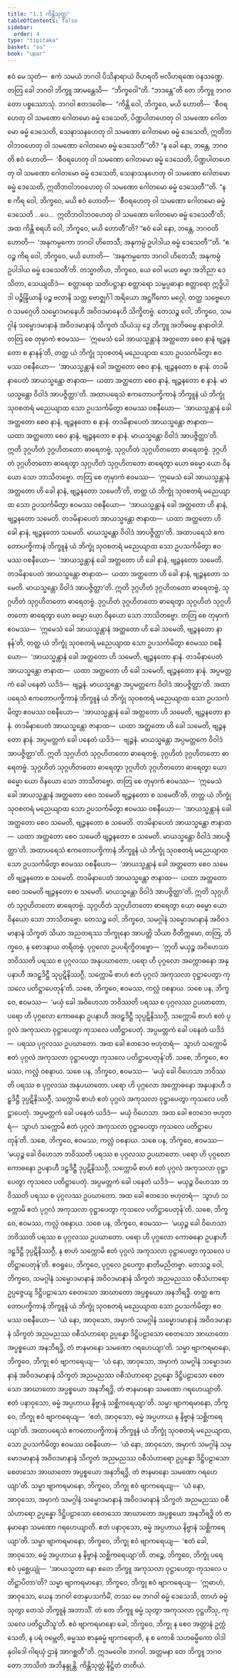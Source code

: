 ```yaml
---
title: "1.3 ကိန္တိသုတ္တ"
tableOfContents: false
sidebar:
  order: 4
type: "tipitaka"
basket: "su"
book: "upar"
---
```



<DynamicBreadcrumb />

<Division number="34" book="upar">

<Paragraph number="72" book="upar">
ဧဝံ မေ သုတံ—  ဧကံ သမယံ ဘဂဝါ ပိသိနာရာယံ ဝိဟရတိ ဗလိဟရဏေ ဝနသဏ္ဍေ. တတြ ခေါ ဘဂဝါ ဘိက္ခူ အာမန္တေသိ—  “ဘိက္ခဝေါ”တိ. “ဘဒန္တေ”တိ တေ ဘိက္ခူ ဘဂဝတော ပစ္စဿောသုံ. ဘဂဝါ ဧတဒဝေါစ—  “ကိန္တိ ဝေါ, ဘိက္ခဝေ, မယိ ဟောတိ—  ‘စီဝရဟေတု ဝါ သမဏော ဂေါတမော ဓမ္မံ ဒေသေတိ, ပိဏ္ဍပါတဟေတု ဝါ သမဏော ဂေါတမော ဓမ္မံ ဒေသေတိ, သေနာသနဟေတု ဝါ သမဏော ဂေါတမော ဓမ္မံ ဒေသေတိ, ဣတိဘဝါဘဝဟေတု ဝါ သမဏော ဂေါတမော ဓမ္မံ ဒေသေတီ’”တိ? “န ခေါ နော, ဘန္တေ, ဘဂဝတိ ဧဝံ ဟောတိ—  ‘စီဝရဟေတု ဝါ သမဏော ဂေါတမော ဓမ္မံ ဒေသေတိ, ပိဏ္ဍပါတဟေတု ဝါ သမဏော ဂေါတမော ဓမ္မံ ဒေသေတိ, သေနာသနဟေတု ဝါ သမဏော ဂေါတမော ဓမ္မံ ဒေသေတိ, ဣတိဘဝါဘဝဟေတု ဝါ သမဏော ဂေါတမော ဓမ္မံ ဒေသေတီ’”တိ.
</Paragraph>

<Paragraph number="73" book="upar">
“န စ ကိရ ဝေါ, ဘိက္ခဝေ, မယိ ဧဝံ ဟောတိ—  ‘စီဝရဟေတု ဝါ သမဏော ဂေါတမော ဓမ္မံ ဒေသေတိ …ပေ…  ဣတိဘဝါဘဝဟေတု ဝါ သမဏော ဂေါတမော ဓမ္မံ ဒေသေတီ’တိ; အထ ကိန္တိ စရဟိ ဝေါ, ဘိက္ခဝေ, မယိ ဟောတီ”တိ? “ဧဝံ ခေါ နော, ဘန္တေ, ဘဂဝတိ ဟောတိ—  ‘အနုကမ္ပကော ဘဂဝါ ဟိတေသီ; အနုကမ္ပံ ဥပါဒါယ ဓမ္မံ ဒေသေတီ’”တိ. “ဧဝဉ္စ ကိရ ဝေါ, ဘိက္ခဝေ, မယိ ဟောတိ—  ‘အနုကမ္ပကော ဘဂဝါ ဟိတေသီ; အနုကမ္ပံ ဥပါဒါယ ဓမ္မံ ဒေသေတီ’တိ.
</Paragraph>

</Division>
<Division number="35" book="upar">

<Paragraph number="74" book="upar">
တသ္မာတိဟ, ဘိက္ခဝေ, ယေ ဝေါ မယာ ဓမ္မာ အဘိညာ ဒေသိတာ, သေယျထိဒံ—  စတ္တာရော သတိပဋ္ဌာနာ စတ္တာရော သမ္မပ္ပဓာနာ စတ္တာရော ဣဒ္ဓိပါဒါ ပဉ္စိန္ဒြိယာနိ ပဉ္စ ဗလာနိ သတ္တ ဗောဇ္ဈင်္ဂါ အရိယော အဋ္ဌင်္ဂိကော မဂ္ဂေါ, တတ္ထ သဗ္ဗေဟေဝ သမဂ္ဂေဟိ သမ္မောဒမာနေဟိ အဝိဝဒမာနေဟိ သိက္ခိတဗ္ဗံ. တေသဉ္စ ဝေါ, ဘိက္ခဝေ, သမဂ္ဂါနံ သမ္မောဒမာနာနံ အဝိဝဒမာနာနံ သိက္ခတံ သိယံသု ဒွေ ဘိက္ခူ အဘိဓမ္မေ နာနာဝါဒါ. တတြ စေ တုမှာကံ ဧဝမဿ—  ‘ဣမေသံ ခေါ အာယသ္မန္တာနံ အတ္ထတော စေဝ နာနံ ဗျဉ္ဇနတော စ နာနန်’တိ, တတ္ထ ယံ ဘိက္ခုံ သုဝစတရံ မညေယျာထ သော ဥပသင်္ကမိတွာ ဧဝမဿ ဝစနီယော—  ‘အာယသ္မန္တာနံ ခေါ အတ္ထတော စေဝ နာနံ, ဗျဉ္ဇနတော စ နာနံ. တဒမိနာပေတံ အာယသ္မန္တော ဇာနာထ—  ယထာ အတ္ထတော စေဝ နာနံ, ဗျဉ္ဇနတော စ နာနံ. မာယသ္မန္တော ဝိဝါဒံ အာပဇ္ဇိတ္ထာ’တိ. အထာပရေသံ ဧကတောပက္ခိကာနံ ဘိက္ခူနံ ယံ ဘိက္ခုံ သုဝစတရံ မညေယျာထ သော ဥပသင်္ကမိတွာ ဧဝမဿ ဝစနီယော—  ‘အာယသ္မန္တာနံ ခေါ အတ္ထတော စေဝ နာနံ, ဗျဉ္ဇနတော စ နာနံ. တဒမိနာပေတံ အာယသ္မန္တော ဇာနာထ—  ယထာ အတ္ထတော စေဝ နာနံ, ဗျဉ္ဇနတော စ နာနံ. မာယသ္မန္တော ဝိဝါဒံ အာပဇ္ဇိတ္ထာ’တိ. ဣတိ ဒုဂ္ဂဟိတံ ဒုဂ္ဂဟိတတော ဓာရေတဗ္ဗံ, သုဂ္ဂဟိတံ သုဂ္ဂဟိတတော ဓာရေတဗ္ဗံ. ဒုဂ္ဂဟိတံ ဒုဂ္ဂဟိတတော ဓာရေတွာ သုဂ္ဂဟိတံ သုဂ္ဂဟိတတော ဓာရေတွာ ယော ဓမ္မော ယော ဝိနယော သော ဘာသိတဗ္ဗော.
</Paragraph>

</Division>
<Division number="36" book="upar">

<Paragraph number="75" book="upar">
တတြ စေ တုမှာကံ ဧဝမဿ—  ‘ဣမေသံ ခေါ အာယသ္မန္တာနံ အတ္ထတော ဟိ ခေါ နာနံ, ဗျဉ္ဇနတော သမေတီ’တိ, တတ္ထ ယံ ဘိက္ခုံ သုဝစတရံ မညေယျာထ သော ဥပသင်္ကမိတွာ ဧဝမဿ ဝစနီယော—  ‘အာယသ္မန္တာနံ ခေါ အတ္ထတော ဟိ နာနံ, ဗျဉ္ဇနတော သမေတိ. တဒမိနာပေတံ အာယသ္မန္တော ဇာနာထ—  ယထာ အတ္ထတော ဟိ ခေါ နာနံ, ဗျဉ္ဇနတော သမေတိ. မာယသ္မန္တော ဝိဝါဒံ အာပဇ္ဇိတ္ထာ’တိ. အထာပရေသံ ဧကတောပက္ခိကာနံ ဘိက္ခူနံ ယံ ဘိက္ခုံ သုဝစတရံ မညေယျာထ သော ဥပသင်္ကမိတွာ ဧဝမဿ ဝစနီယော—  ‘အာယသ္မန္တာနံ ခေါ အတ္ထတော ဟိ ခေါ နာနံ, ဗျဉ္ဇနတော သမေတိ. တဒမိနာပေတံ အာယသ္မန္တော ဇာနာထ—  ယထာ အတ္ထတော ဟိ ခေါ နာနံ, ဗျဉ္ဇနတော သမေတိ. မာယသ္မန္တော ဝိဝါဒံ အာပဇ္ဇိတ္ထာ’တိ. ဣတိ ဒုဂ္ဂဟိတံ ဒုဂ္ဂဟိတတော ဓာရေတဗ္ဗံ, သုဂ္ဂဟိတံ သုဂ္ဂဟိတတော ဓာရေတဗ္ဗံ. ဒုဂ္ဂဟိတံ ဒုဂ္ဂဟိတတော ဓာရေတွာ သုဂ္ဂဟိတံ သုဂ္ဂဟိတတော ဓာရေတွာ ယော ဓမ္မော ယော ဝိနယော သော ဘာသိတဗ္ဗော.
</Paragraph>

</Division>
<Division number="37" book="upar">

<Paragraph number="76" book="upar">
တတြ စေ တုမှာကံ ဧဝမဿ—  ‘ဣမေသံ ခေါ အာယသ္မန္တာနံ အတ္ထတော ဟိ ခေါ သမေတိ, ဗျဉ္ဇနတော နာနန်’တိ, တတ္ထ ယံ ဘိက္ခုံ သုဝစတရံ မညေယျာထ သော ဥပသင်္ကမိတွာ ဧဝမဿ ဝစနီယော—  ‘အာယသ္မန္တာနံ ခေါ အတ္ထတော ဟိ သမေတိ, ဗျဉ္ဇနတော နာနံ. တဒမိနာပေတံ အာယသ္မန္တော ဇာနာထ—  ယထာ အတ္ထတော ဟိ ခေါ သမေတိ, ဗျဉ္ဇနတော နာနံ. အပ္ပမတ္တကံ ခေါ ပနေတံ ယဒိဒံ—  ဗျဉ္ဇနံ. မာယသ္မန္တော အပ္ပမတ္တကေ ဝိဝါဒံ အာပဇ္ဇိတ္ထာ’တိ. အထာပရေသံ ဧကတောပက္ခိကာနံ ဘိက္ခူနံ ယံ ဘိက္ခုံ သုဝစတရံ မညေယျာထ သော ဥပသင်္ကမိတွာ ဧဝမဿ ဝစနီယော—  ‘အာယသ္မန္တာနံ ခေါ အတ္ထတော ဟိ သမေတိ, ဗျဉ္ဇနတော နာနံ. တဒမိနာပေတံ အာယသ္မန္တော ဇာနာထ—  ယထာ အတ္ထတော ဟိ ခေါ သမေတိ, ဗျဉ္ဇနတော နာနံ. အပ္ပမတ္တကံ ခေါ ပနေတံ ယဒိဒံ—  ဗျဉ္ဇနံ. မာယသ္မန္တော အပ္ပမတ္တကေ ဝိဝါဒံ အာပဇ္ဇိတ္ထာ’တိ. ဣတိ သုဂ္ဂဟိတံ သုဂ္ဂဟိတတော ဓာရေတဗ္ဗံ, ဒုဂ္ဂဟိတံ ဒုဂ္ဂဟိတတော ဓာရေတဗ္ဗံ. သုဂ္ဂဟိတံ သုဂ္ဂဟိတတော ဓာရေတွာ ဒုဂ္ဂဟိတံ ဒုဂ္ဂဟိတတော ဓာရေတွာ ယော ဓမ္မော ယော ဝိနယော သော ဘာသိတဗ္ဗော.
</Paragraph>

</Division>
<Division number="38" book="upar">

<Paragraph number="77" book="upar">
တတြ စေ တုမှာကံ ဧဝမဿ—  ‘ဣမေသံ ခေါ အာယသ္မန္တာနံ အတ္ထတော စေဝ သမေတိ ဗျဉ္ဇနတော စ သမေတီ’တိ, တတ္ထ ယံ ဘိက္ခုံ သုဝစတရံ မညေယျာထ သော ဥပသင်္ကမိတွာ ဧဝမဿ ဝစနီယော—  ‘အာယသ္မန္တာနံ ခေါ အတ္ထတော စေဝ သမေတိ, ဗျဉ္ဇနတော စ သမေတိ. တဒမိနာပေတံ အာယသ္မန္တော ဇာနာထ—  ယထာ အတ္ထတော စေဝ သမေတိ ဗျဉ္ဇနတော စ သမေတိ. မာယသ္မန္တော ဝိဝါဒံ အာပဇ္ဇိတ္ထာ’တိ. အထာပရေသံ ဧကတောပက္ခိကာနံ ဘိက္ခူနံ ယံ ဘိက္ခုံ သုဝစတရံ မညေယျာထ သော ဥပသင်္ကမိတွာ ဧဝမဿ ဝစနီယော—  ‘အာယသ္မန္တာနံ ခေါ အတ္ထတော စေဝ သမေတိ ဗျဉ္ဇနတော စ သမေတိ. တဒမိနာပေတံ အာယသ္မန္တော ဇာနာထ—  ယထာ အတ္ထတော စေဝ သမေတိ ဗျဉ္ဇနတော စ သမေတိ. မာယသ္မန္တော ဝိဝါဒံ အာပဇ္ဇိတ္ထာ’တိ. ဣတိ သုဂ္ဂဟိတံ သုဂ္ဂဟိတတော ဓာရေတဗ္ဗံ. သုဂ္ဂဟိတံ သုဂ္ဂဟိတတော ဓာရေတွာ ယော ဓမ္မော ယော ဝိနယော သော ဘာသိတဗ္ဗော.
</Paragraph>

</Division>
<Division number="39" book="upar">

<Paragraph number="78" book="upar">
တေသဉ္စ ဝေါ, ဘိက္ခဝေ, သမဂ္ဂါနံ သမ္မောဒမာနာနံ အဝိဝဒမာနာနံ သိက္ခတံ သိယာ အညတရဿ ဘိက္ခုနော အာပတ္တိ သိယာ ဝီတိက္ကမော, တတြ, ဘိက္ခဝေ, န စောဒနာယ တရိတဗ္ဗံ. ပုဂ္ဂလော ဥပပရိက္ခိတဗ္ဗော—  ‘ဣတိ မယှဉ္စ အဝိဟေသာ ဘဝိဿတိ ပရဿ စ ပုဂ္ဂလဿ အနုပဃာတော, ပရော ဟိ ပုဂ္ဂလော အက္ကောဓနော အနုပနာဟီ အဒဠှဒိဋ္ဌီ သုပ္ပဋိနိဿဂ္ဂီ, သက္ကောမိ စာဟံ ဧတံ ပုဂ္ဂလံ အကုသလာ ဝုဋ္ဌာပေတွာ ကုသလေ ပတိဋ္ဌာပေတုန်’တိ. သစေ, ဘိက္ခဝေ, ဧဝမဿ, ကလ္လံ ဝစနာယ.
</Paragraph>

<Paragraph number="79" book="upar">
သစေ ပန, ဘိက္ခဝေ, ဧဝမဿ—  ‘မယှံ ခေါ အဝိဟေသာ ဘဝိဿတိ ပရဿ စ ပုဂ္ဂလဿ ဥပဃာတော, ပရော ဟိ ပုဂ္ဂလော ကောဓနော ဥပနာဟီ အဒဠှဒိဋ္ဌီ သုပ္ပဋိနိဿဂ္ဂီ, သက္ကောမိ စာဟံ ဧတံ ပုဂ္ဂလံ အကုသလာ ဝုဋ္ဌာပေတွာ ကုသလေ ပတိဋ္ဌာပေတုံ. အပ္ပမတ္တကံ ခေါ ပနေတံ ယဒိဒံ—  ပရဿ ပုဂ္ဂလဿ ဥပဃာတော. အထ ခေါ ဧတဒေဝ ဗဟုတရံ—  သွာဟံ သက္ကောမိ ဧတံ ပုဂ္ဂလံ အကုသလာ ဝုဋ္ဌာပေတွာ ကုသလေ ပတိဋ္ဌာပေတုန်’တိ. သစေ, ဘိက္ခဝေ, ဧဝမဿ, ကလ္လံ ဝစနာယ.
</Paragraph>

<Paragraph number="80" book="upar">
သစေ ပန, ဘိက္ခဝေ, ဧဝမဿ—  ‘မယှံ ခေါ ဝိဟေသာ ဘဝိဿတိ ပရဿ စ ပုဂ္ဂလဿ အနုပဃာတော. ပရော ဟိ ပုဂ္ဂလော အက္ကောဓနော အနုပနာဟီ ဒဠှဒိဋ္ဌီ ဒုပ္ပဋိနိဿဂ္ဂီ, သက္ကောမိ စာဟံ ဧတံ ပုဂ္ဂလံ အကုသလာ ဝုဋ္ဌာပေတွာ ကုသလေ ပတိဋ္ဌာပေတုံ. အပ္ပမတ္တကံ ခေါ ပနေတံ ယဒိဒံ—  မယှံ ဝိဟေသာ. အထ ခေါ ဧတဒေဝ ဗဟုတရံ—  သွာဟံ သက္ကောမိ ဧတံ ပုဂ္ဂလံ အကုသလာ ဝုဋ္ဌာပေတွာ ကုသလေ ပတိဋ္ဌာပေတုန်’တိ. သစေ, ဘိက္ခဝေ, ဧဝမဿ, ကလ္လံ ဝစနာယ.
</Paragraph>

<Paragraph number="81" book="upar">
သစေ ပန, ဘိက္ခဝေ, ဧဝမဿ—  ‘မယှဉ္စ ခေါ ဝိဟေသာ ဘဝိဿတိ ပရဿ စ ပုဂ္ဂလဿ ဥပဃာတော. ပရော ဟိ ပုဂ္ဂလော ကောဓနော ဥပနာဟီ ဒဠှဒိဋ္ဌီ ဒုပ္ပဋိနိဿဂ္ဂီ, သက္ကောမိ စာဟံ ဧတံ ပုဂ္ဂလံ အကုသလာ ဝုဋ္ဌာပေတွာ ကုသလေ ပတိဋ္ဌာပေတုံ. အပ္ပမတ္တကံ ခေါ ပနေတံ ယဒိဒံ—  မယှဉ္စ ဝိဟေသာ ဘဝိဿတိ ပရဿ စ ပုဂ္ဂလဿ ဥပဃာတော. အထ ခေါ ဧတဒေဝ ဗဟုတရံ—  သွာဟံ သက္ကောမိ ဧတံ ပုဂ္ဂလံ အကုသလာ ဝုဋ္ဌာပေတွာ ကုသလေ ပတိဋ္ဌာပေတုန်’တိ. သစေ, ဘိက္ခဝေ, ဧဝမဿ, ကလ္လံ ဝစနာယ.
</Paragraph>

<Paragraph number="82" book="upar">
သစေ ပန, ဘိက္ခဝေ, ဧဝမဿ—  ‘မယှဉ္စ ခေါ ဝိဟေသာ ဘဝိဿတိ ပရဿ စ ပုဂ္ဂလဿ ဥပဃာတော. ပရော ဟိ ပုဂ္ဂလော ကောဓနော ဥပနာဟီ ဒဠှဒိဋ္ဌီ ဒုပ္ပဋိနိဿဂ္ဂီ, န စာဟံ သက္ကောမိ ဧတံ ပုဂ္ဂလံ အကုသလာ ဝုဋ္ဌာပေတွာ ကုသလေ ပတိဋ္ဌာပေတုန်’တိ. ဧဝရူပေ, ဘိက္ခဝေ, ပုဂ္ဂလေ ဥပေက္ခာ နာတိမညိတဗ္ဗာ.
</Paragraph>

</Division>
<Division number="40" book="upar">

<Paragraph number="83" book="upar">
တေသဉ္စ ဝေါ, ဘိက္ခဝေ, သမဂ္ဂါနံ သမ္မောဒမာနာနံ အဝိဝဒမာနာနံ သိက္ခတံ အညမညဿ ဝစီသံဟာရော ဥပ္ပဇ္ဇေယျ ဒိဋ္ဌိပဠာသော စေတသော အာဃာတော အပ္ပစ္စယော အနဘိရဒ္ဓိ. တတ္ထ ဧကတောပက္ခိကာနံ ဘိက္ခူနံ ယံ ဘိက္ခုံ သုဝစတရံ မညေယျာထ သော ဥပသင်္ကမိတွာ ဧဝမဿ ဝစနီယော—  ‘ယံ နော, အာဝုသော, အမှာကံ သမဂ္ဂါနံ သမ္မောဒမာနာနံ အဝိဝဒမာနာနံ သိက္ခတံ အညမညဿ ဝစီသံဟာရော ဥပ္ပန္နော ဒိဋ္ဌိပဠာသော စေတသော အာဃာတော အပ္ပစ္စယော အနဘိရဒ္ဓိ, တံ ဇာနမာနော သမဏော ဂရဟေယျာ’တိ. သမ္မာ ဗျာကရမာနော, ဘိက္ခဝေ, ဘိက္ခု ဧဝံ ဗျာကရေယျ—  ‘ယံ နော, အာဝုသော, အမှာကံ သမဂ္ဂါနံ သမ္မောဒမာနာနံ အဝိဝဒမာနာနံ သိက္ခတံ အညမညဿ ဝစီသံဟာရော ဥပ္ပန္နော ဒိဋ္ဌိပဠာသော စေတသော အာဃာတော အပ္ပစ္စယော အနဘိရဒ္ဓိ, တံ ဇာနမာနော သမဏော ဂရဟေယျာတိ. ဧတံ ပနာဝုသော, ဓမ္မံ အပ္ပဟာယ နိဗ္ဗာနံ သစ္ဆိကရေယျာ’တိ. သမ္မာ ဗျာကရမာနော, ဘိက္ခဝေ, ဘိက္ခု ဧဝံ ဗျာကရေယျ—  ‘ဧတံ, အာဝုသော, ဓမ္မံ အပ္ပဟာယ န နိဗ္ဗာနံ သစ္ဆိကရေယျာ’တိ.
</Paragraph>

<Paragraph number="84" book="upar">
အထာပရေသံ ဧကတောပက္ခိကာနံ ဘိက္ခူနံ ယံ ဘိက္ခုံ သုဝစတရံ မညေယျာထ, သော ဥပသင်္ကမိတွာ ဧဝမဿ ဝစနီယော—  ‘ယံ နော, အာဝုသော, အမှာကံ သမဂ္ဂါနံ သမ္မောဒမာနာနံ အဝိဝဒမာနာနံ သိက္ခတံ အညမညဿ ဝစီသံဟာရော ဥပ္ပန္နော ဒိဋ္ဌိပဠာသော စေတသော အာဃာတော အပ္ပစ္စယော အနဘိရဒ္ဓိ, တံ ဇာနမာနော သမဏော ဂရဟေယျာ’တိ. သမ္မာ ဗျာကရမာနော, ဘိက္ခဝေ, ဘိက္ခု ဧဝံ ဗျာကရေယျ—  ‘ယံ နော, အာဝုသော, အမှာကံ သမဂ္ဂါနံ သမ္မောဒမာနာနံ အဝိဝဒမာနာနံ သိက္ခတံ အညမညဿ ဝစီသံဟာရော ဥပ္ပန္နော ဒိဋ္ဌိပဠာသော စေတသော အာဃာတော အပ္ပစ္စယော အနဘိရဒ္ဓိ တံ ဇာနမာနော သမဏော ဂရဟေယျာတိ. ဧတံ ပနာဝုသော, ဓမ္မံ အပ္ပဟာယ နိဗ္ဗာနံ သစ္ဆိကရေယျာ’တိ. သမ္မာ ဗျာကရမာနော, ဘိက္ခဝေ, ဘိက္ခု ဧဝံ ဗျာကရေယျ—  ‘ဧတံ ခေါ, အာဝုသော, ဓမ္မံ အပ္ပဟာယ န နိဗ္ဗာနံ သစ္ဆိကရေယျာ’တိ.
</Paragraph>

<Paragraph number="85" book="upar">
တဉ္စေ, ဘိက္ခဝေ, ဘိက္ခုံ ပရေ ဧဝံ ပုစ္ဆေယျုံ—  ‘အာယသ္မတာ နော ဧတေ ဘိက္ခူ အကုသလာ ဝုဋ္ဌာပေတွာ ကုသလေ ပတိဋ္ဌာပိတာ’တိ? သမ္မာ ဗျာကရမာနော, ဘိက္ခဝေ, ဘိက္ခု ဧဝံ ဗျာကရေယျ—  ‘ဣဓာဟံ, အာဝုသော, ယေန ဘဂဝါ တေနုပသင်္ကမိံ, တဿ မေ ဘဂဝါ ဓမ္မံ ဒေသေသိ, တာဟံ ဓမ္မံ သုတွာ တေသံ ဘိက္ခူနံ အဘာသိံ. တံ တေ ဘိက္ခူ ဓမ္မံ သုတွာ အကုသလာ ဝုဋ္ဌဟိံသု, ကုသလေ ပတိဋ္ဌဟိံသူ’တိ. ဧဝံ ဗျာကရမာနော ခေါ, ဘိက္ခဝေ, ဘိက္ခု န စေဝ အတ္တာနံ ဥက္ကံသေတိ, န ပရံ ဝမ္ဘေတိ, ဓမ္မဿ စာနုဓမ္မံ ဗျာကရောတိ, န စ ကောစိ သဟဓမ္မိကော ဝါဒါနုဝါဒေါ ဂါရယှံ ဌာနံ အာဂစ္ဆတီ”တိ.
</Paragraph>

<Paragraph number="86" book="upar">
ဣဒမဝေါစ ဘဂဝါ. အတ္တမနာ တေ ဘိက္ခူ ဘဂဝတော ဘာသိတံ အဘိနန္ဒုန္တိ.

</Paragraph>
</Division>

<Paragraph number="87" type="center" book="upar">
ကိန္တိသုတ္တံ နိဋ္ဌိတံ တတိယံ.
</Paragraph>